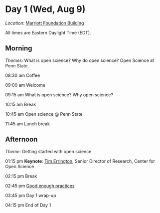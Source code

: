 # Day 1 (Wed, Aug 9) {- #day_1}

<!-- .rmdnote, .rmdcaution, .rmdimportant, .rmdtip, and .rmdwarning.  -->

::: {.rmdimportant}

*Location*: [Marriott Foundation Building](#marriott-fdn-bldg)

All times are Eastern Daylight Time (EDT).

:::

## Morning {- #day_1_am}

::: {.rmdnote}

*Themes*: What is open science? Why do open science? Open Science at Penn State.

:::

08:30 am    Coffee

09:00 am    Welcome

09:15 am    What is open science? Why open science?

10:15 am    Break

10:45 am    Open science @ Penn State

11:45 am    Lunch break

## Afternoon {- #day_1_pm}

::: {.rmdnote}

*Theme*: Getting started with open science

:::

01:15 pm    **Keynote**: [Tim Errington](https://www.linkedin.com/in/tim-errington-558a928), Senior Director of Research, Center for Open Science

02:15 pm    Break

02:45 pm    [Good enough practices](#howto_good_enough)

03:45 pm    Day 1 wrap-up

04:15 pm    End of Day 1
